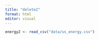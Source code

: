 ```yaml
---
title: "delete2"
format: html
editor: visual
---
```

```r
energy2 <- read_csv("data/us_energy.csv")
```

